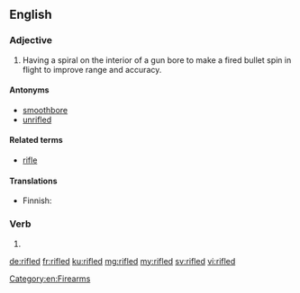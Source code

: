 ==English==

===Adjective===
{{en-adj|-}}

# {{label|en|firearms}} Having a spiral on the interior of a gun bore to make a fired bullet spin in flight to improve range and accuracy.

====Antonyms====
* [[smoothbore]]
* [[unrifled]]

====Related terms====
* [[rifle]]

====Translations====
{{trans-top|having a spiral groove on the inside of a gun barrel}}
* Finnish: {{t|fi|rihlattu}}
{{trans-mid}}
{{trans-bottom}}

===Verb===
{{head|en|verb form}}

# {{en-past of|rifle}}

[[Category:en:Firearms]]

[[de:rifled]]
[[fr:rifled]]
[[ku:rifled]]
[[mg:rifled]]
[[my:rifled]]
[[sv:rifled]]
[[vi:rifled]]